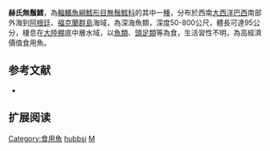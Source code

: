 {{Speciesbox
| name = 赫氏無鬚鱈
| status = NE
| status_system = IUCN3.1
| image = 
| genus = Merluccius
| species = hubbsi
| authority = [[Marini|Marini]], 1933
| synonyms = *''Merluccius gayi hubbsi'', Marini, 1933
}}
'''赫氏無鬚鱈'''，為[[輻鰭魚綱|輻鰭魚綱]][[鱈形目|鱈形目]][[無鬚鱈科|無鬚鱈科]]的其中一[[種|種]]，分布於西南[[大西洋|大西洋]][[巴西|巴西]]南部外海到[[阿根廷|阿根廷]]、[[福克蘭群島|福克蘭群島]]海域，為深海魚類，深度50-800公尺，體長可達95公分，棲息在[[大陸棚|大陸棚]]底中層水域，以[[魚類|魚類]]、[[頭足類|頭足類]]等為食，生活習性不明，為高經濟價值食用魚。

==参考文献==
*{{FishBase_species|genus=Merluccius|species=hubbsi|year=2016|month=2}}

== 扩展阅读 ==
{{refbegin}}
{{wikispecies-inline|Merluccius hubbsi|赫氏無鬚鱈}}
{{refend}}
{{Taxonbar|from=Q1868257}}

[[Category:食用魚|Category:食用魚]]
[[Category:無鬚鱈屬|hubbsi]]
[[Category:1933年描述的鱼类|M]]


{{鱈形目小作品}}